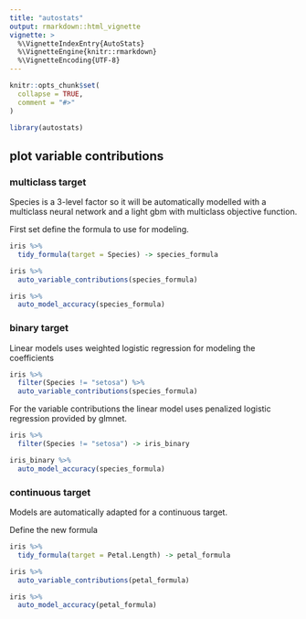 ```yaml
---
title: "autostats"
output: rmarkdown::html_vignette
vignette: >
  %\VignetteIndexEntry{AutoStats}
  %\VignetteEngine{knitr::rmarkdown}
  %\VignetteEncoding{UTF-8}
---
```


```r
knitr::opts_chunk$set(
  collapse = TRUE,
  comment = "#>"
)
```

```r
library(autostats)
```

## plot variable contributions

### multiclass target

Species is a 3-level factor so it will be automatically modelled with a multiclass neural network and a light gbm with multiclass objective function. 

First set define the formula to use for modeling.

```r
iris %>% 
  tidy_formula(target = Species) -> species_formula
```


```r
iris %>% 
  auto_variable_contributions(species_formula)
```

```r
iris %>% 
  auto_model_accuracy(species_formula)
```

### binary target 

Linear models uses weighted logistic regression for modeling the coefficients


```r
iris %>% 
  filter(Species != "setosa") %>% 
  auto_variable_contributions(species_formula)
```

For the variable contributions the linear model uses penalized logistic regression provided by glmnet. 

```r
iris %>% 
  filter(Species != "setosa") -> iris_binary

iris_binary %>% 
  auto_model_accuracy(species_formula)
```

### continuous target

Models are automatically adapted for a continuous target. 

Define the new formula

```r
iris %>% 
  tidy_formula(target = Petal.Length) -> petal_formula
```


```r
iris %>% 
  auto_variable_contributions(petal_formula)
```


```r
iris %>% 
  auto_model_accuracy(petal_formula)
```


